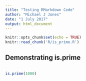 ---
title: "Testing RMarkdown Code"
author: "Michael J Jones"
date: "1 July 2017"
output: html_document
---

```{r setup, include=FALSE}
knitr::opts_chunk$set(echo = TRUE)
knitr::read_chunk('R/is_prime.R')
```

## Demonstrating is.prime

```{r  external-code}
```

```{r test-is-prime}
is.prime(1000)
```